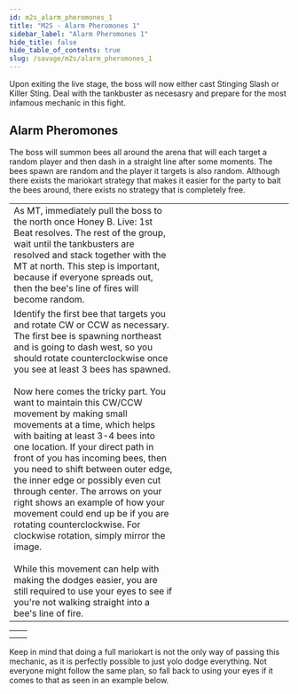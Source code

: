 ```yaml
---
id: m2s_alarm_pheromones_1
title: "M2S - Alarm Pheromones 1"
sidebar_label: "Alarm Pheromones 1"
hide_title: false
hide_table_of_contents: true
slug: /savage/m2s/alarm_pheromones_1
---
```


Upon exiting the live stage, the boss will now either cast <Tankbuster>Stinging Slash</Tankbuster> or <Tankbuster>Killer Sting</Tankbuster>. Deal with the tankbuster as necesasry and prepare for the most infamous mechanic in this fight.

## Alarm Pheromones

The boss will summon bees all around the arena that will each target a random player and then dash in a straight line after some moments. The bees spawn are random and the player it targets is also random. Although there exists the mariokart strategy that makes it easier for the party to bait the bees around, there exists no strategy that is completely free. 

<table width='80%'>
    <tr>
        <td width='60%'>As MT, immediately pull the boss to the north once Honey B. Live: 1st Beat resolves. The rest of the group, wait until the tankbusters are resolved and stack together with the MT at north. This step is important, because if everyone spreads out, then the bee's line of fires will become random.</td>
        <td><KittenAsset path='m2s/alarm_pheromones_1_part1.png' /></td>
    </tr>
    <tr>
        <td>Identify the first bee that targets you and rotate CW or CCW as necessary. The first bee is spawning northeast and is going to dash west, so you should rotate counterclockwise once you see at least 3 bees has spawned. <br /><br />Now here comes the tricky part. You want to maintain this CW/CCW movement by making small movements at a time, which helps with baiting at least 3-4 bees into one location. If your direct path in front of you has incoming bees, then you need to shift between outer edge, the inner edge or possibly even cut through center. The arrows on your right shows an example of how your movement could end up be if you are rotating counterclockwise. For clockwise rotation, simply mirror the image. <br /><br />While this movement can help with making the dodges easier, you are still required to use your eyes to see if you're not walking straight into a bee's line of fire.</td>
        <td><KittenAsset path='m2s/alarm_pheromones_1_part2.png' /><br /><KittenAsset path='m2s/alarm_pheromones_1_part3.png' /></td>
    </tr>
</table>

<table>
    <tr>
        <td><KittenAsset path='m2s/alarm_pheromones_1_example1.webm' /></td>
        <td><KittenAsset path='m2s/alarm_pheromones_1_example2.webm' /></td>
    </tr>
    <tr>
        <td><KittenAsset path='m2s/alarm_pheromones_1_example3.webm' /></td>
        <td><KittenAsset path='m2s/alarm_pheromones_1_example4.webm' /></td>
    </tr>
</table>

Keep in mind that doing a full mariokart is not the only way of passing this mechanic, as it is perfectly possible to just yolo dodge everything. Not everyone might follow the same plan, so fall back to using your eyes if it comes to that as seen in an example below.

<KittenAsset path='m2s/alarm_pheromones_1_yolo.webm' wrapper='div' />
